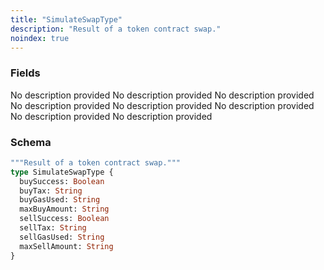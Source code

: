 ```yaml
---
title: "SimulateSwapType"
description: "Result of a token contract swap."
noindex: true
---
```


### Fields

<ResponseField name="buySuccess" type="Boolean">
  No description provided
</ResponseField>

<ResponseField name="buyTax" type="String">
  No description provided
</ResponseField>

<ResponseField name="buyGasUsed" type="String">
  No description provided
</ResponseField>

<ResponseField name="maxBuyAmount" type="String">
  No description provided
</ResponseField>

<ResponseField name="sellSuccess" type="Boolean">
  No description provided
</ResponseField>

<ResponseField name="sellTax" type="String">
  No description provided
</ResponseField>

<ResponseField name="sellGasUsed" type="String">
  No description provided
</ResponseField>

<ResponseField name="maxSellAmount" type="String">
  No description provided
</ResponseField>

### Schema


```graphql 
"""Result of a token contract swap."""
type SimulateSwapType {
  buySuccess: Boolean
  buyTax: String
  buyGasUsed: String
  maxBuyAmount: String
  sellSuccess: Boolean
  sellTax: String
  sellGasUsed: String
  maxSellAmount: String
}
```
